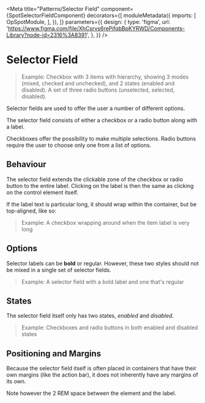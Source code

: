 

<Meta
  title="Patterns/Selector Field"
  component={SpotSelectorFieldComponent}
  decorators={[
    moduleMetadata({
      imports: [
        OpSpotModule,
      ],
    }),
  ]}
  parameters={{
    design: {
      type: 'figma',
      url: 'https://www.figma.com/file/XhCsrvs6rePifqbBpKYRWD/Components-Library?node-id=2316%3A8391',
    },
  }}
/>


# Selector Field

> Example: Checkbox with 3 items with hierarchy, showing 3 modes (mixed, checked and unchecked), and 2 states (enabled and disabled). A set of three radio buttons (unselected, selected, disabled).

Selector fields are used to offer the user a number of different options.

The selector field consists of either a checkbox or a radio button along with a label. 

Checkboxes offer the possibility to make multiple selections. 
Radio buttons require the user to choose only one from a list of options.

<ArgsTable of={SpotSelectorFieldComponent} />

## Behaviour

The selector field extends the clickable zone of the checkbox or radio button to the entire label. Clicking on the label is then the same as clicking on the control element itself.

If the label text is particular long, it should wrap within the container, but be top-aligned, like so:

> Example: A checkbox wrapping around when the item label is very long

## Options

Selector labels can be **bold** or regular. However, these two styles should not be mixed in a single set of selector fields.

> Example: A selector field with a bold label and one that's regular

## States

The selector field itself only has two states, *enabled* and *disabled*.

> Example: Checkboxes and radio buttons in both enabled and disabled states

## Positioning and Margins

Because the selector field itself is often placed in containers that have their own margins (like the action bar), it does not inherently have any margins of its own.

Note however the 2 REM space between the element and the label.
